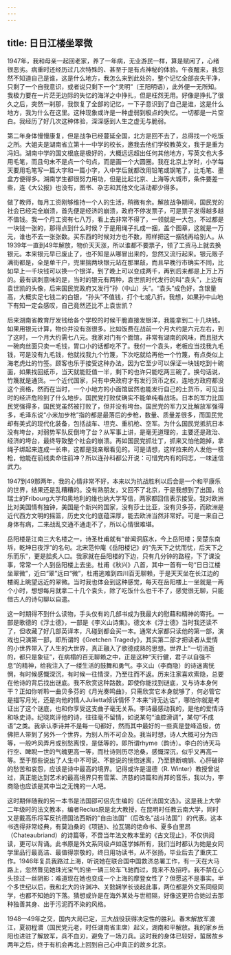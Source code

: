 ```yaml
---
---
---
```

title: 日日江楼坐翠微
---




1947年，我和母亲一起回老家，养了一年病，无业游民一样，算是赋闲了，心绪很恶劣。病重时还经历过几次特殊的、甚至于是有点神秘的体验。午夜醒来，我忽然不知道自己是谁，这是什么地方，我怎么来到此处的，整个记忆全部丧失干净，只剩了一个自我意识，或者说只剩下一个“灵明”（王阳明语），此外便一无所知。我极力要在一片茫无边际的失忆的海洋之中挣扎，但是枉然无用。好像是挣扎了很久之后，突然一刹那，我恢复了全部的记忆，一下子意识到了自己是谁，这是什么地方，我为什么在这里。这种现象或许是一种虚弱到极点的失忆。一切都是一片空白。我经历了好几次这种体验，深深感到人生之虚无与脆弱。

第二年身体慢慢康复，但是战争已经蔓延全国，北方是回不去了，总得找一个吃饭之所。大姐夫是湖南省立第十一中学的校长，邀我去他们学校教英文，我于是重为冯妇。湖南中学的国文根底是极好的，大概远远超出任何其他地方，写英文也大多用毛笔，而且句末不是点一个句点，而是画一个大圆圈。我在北京上学时，小学每天要用毛笔写一篇大字和一篇小字，入中学后就都改用铅笔或钢笔了，比毛笔、墨盒方便得多。湖南学生都很努力用功，但是比起北京、上海等大城市，条件要差一些，连《大公报》也没有，图书、杂志和其他文化活动都少得多。

做了教师，每月工资刚够维持一个人的生活，稍微有余。解放战争期间，国民党的社会已经完全崩溃，首先便是经济的崩溃，政府不停发票子，可是票子发得越多越不值钱。我一个月工资有七八万，看上去非常不得了，一领就是一大包，不过都是一块钱一张的，那得点到什么时候？于是用绳子扎成一捆，盖个图章，这就是一万元，谁也不去一张张数。买东西的时候对方也不数，照样把这一捆钱再给别人。从1939年一直到49年解放，物价天天涨，所以谁都不要票子，领了工资马上就去换银元。本来银元早已废止了，也不知是从哪冒出来的，忽然又流行起来。银元贩子满街都是，全是单干户，兜里揣两块银元站在那里敲，而且早晚行市确实不同，比如早上一千块钱可以换一个银洋，到了晚上可以变成两千，再到后来都是上万上万的。最有讽刺意味的是，当时的银元有两种，袁世凯时代发行的叫“袁头”，上边有袁世凯的头像，后来国民党政府又发行“孙（中山）头”。“袁头”成色好，含银量高，大概实足七钱二的白银，“孙头”不值钱，打个七或八折。我想，如果孙中山地下有知一定会感叹，自己竟然还比不上袁世凯？

后来湖南省教育厅发钱给各个学校的时候干脆直接发银洋，我能拿到二十几块钱。如果用银元计算，物价并没有涨很多。比如饭费在战前一个月大约是六元左右，到了这时，一个月大约需七八元。我家对门有个面馆，非常有湖南的风味，而且挺大一碗肉丝面只卖一毛钱，胃口小的话都吃不了。我付一个袁头，老板应当找我九毛钱，可是没有九毛钱，他就找我九个竹篾，下次吃就给再他一个竹篾，有点类似上海老虎灶的竹签。顾客也乐于接受这种办法，因为它至少可以保证一块钱吃到十碗面，如果找回纸币，当天就能贬值一半，剩下的也许只能吃两三碗了。换句话说，竹篾就是通货。一个近代国家，只有中央政府才有发行货币之权，连地方政府都没这个资格，然而在当时，一个小地方的小面馆居然也能发行自己的土货币，可见当时的经济危险到了什么地步。国民党打败仗确实不能单纯看战场。日本的军力比国民党强得多，国民党虽然被打败了，但并没有垮台。国民党的军力又比解放军强得多，毛泽东说“小米加步枪”指的都是最落后的步枪，数量、质量差很多，而国民党却有美式的现代化装备，包括战车、坦克、重机枪、空军。为什么国民党抵抗日本没有垮台，对弱势军队反倒垮了台？从军事上讲，是毫无道理的，主要还是政治、经济的垮台，最终导致整个社会的崩溃。再如国民党抓壮丁，抓来又怕他跑掉，拿绳子绑起来连成一长串，这都是我亲眼看见的。可是请想，这样拉来的人发他一枝枪，他能在前线卖命往前冲？所以连孙科都公开说：可惜党内有的同志，一味迷信武力。



1947到49那两年，我的心情非常不好，本来以为抗战胜利以后会是一个和平康乐的世界，结果还是乱糟糟的。没有熟朋友，又回不了北京，于是我想到了出国，给瑞士的Fribourg大学和奥地利的维也纳大学写信，两家都回信表示接受。我对欧洲比对美国情有独钟，美国是个新兴的国家，没有莎士比亚，没有贝多芬，而欧洲是近代西方文明的摇篮，历史文化的底蕴深厚，能去欧洲当然非常好。可是一来自己身体有病，二来战乱交通不通走不了，所以心情很难堪。

岳阳楼是江南三大名楼之一，诗圣杜甫就有“昔闻洞庭水，今上岳阳楼；吴楚东南坼，乾坤日夜浮”的名句。北宋范仲庵《岳阳楼记》的“先天下之忧而忧，后天下之乐而乐”，更是脍炙人口。我家就在岳阳楼的下边，只有几分钟的路程，下了课没事，常常一个人到岳阳楼上去坐。杜甫《秋兴》八首，其中一首有一句“日日江楼坐翠微”，近曰“翠”远曰“微”，杜甫逃难到四川百无聊赖，于是天天坐在长江边的楼阁上眺望远近的翠微。当时我也体会到这种感觉，每天在岳阳楼上一坐就是一两个小时，想想每月就拿二十几个袁头，除了吃饭什么也干不了，感觉很无聊，只能借古人的诗句聊以自遣。

这一时期得不到什么读物，手头仅有的几部书成为我最大的慰藉和精神的寄托。一部是歌德的《浮士德》，一部是《李义山诗集》。德文本《浮士德》当时我还读不了，但收藏了好几部英译本，凡碰到都会买一本。通常大家都只读他的第一部，演戏也只演第一部，即所谓的《Gretchen Tragedy》，其实第二部才把读者从爱情的小世界带入了人生的大世界，真正融入了歌德成熟的思想。世界上“一切消逝的，都只是象征”，在病榻的百无聊赖之中，正是这种“天行健，君子以自强不息”的精神，给我注入了一缕生活的鼓舞和勇气。李义山（李商隐）的诗迷离恍惘，有时候感慨深沉，有时候一往情深，乃至往而不返。历来注家喜欢索隐，总要在他诗的背后找出谜底。我不欣赏这种路数。即使你能找到谜底，又与诗本身何干？正如你听聆一曲贝多芬的《月光奏鸣曲》，只需欣赏它本身就够了，何必管它是描写月光，还是向他的情人Julietta倾诉情怀？本来“诗无达诂”，哪怕你就是考证出了这个谜底，也和你享受这支曲子毫无关系。李诗最感动我的，是他的爱情诗和咏史诗。纪晓岚评他的诗，往往毫不留情，如说某句“油腔滑调”，某句“不成语”之类。我承认李诗并不是每一句都好，然而其中最好的一些真是登峰造极，仿佛把人带到了另外一个世界，为别人所不可企及。我当时想，诗人大概可分为四等，一般吟风弄月或别愁离恨，是低等的，即所谓rhyme（韵诗）。李白的诗天马行空、睥睨一世的气魄更高一等，而杜诗则历尽沧桑，感慨深沉，似乎又再高一等。至于那些说出了人生中不可说、不能说的恍惚迷离，乃至肠断魂销、心肝破碎的愁苦和哀怨，应该是诗中最高的境界。记得或许是温德（R. Winter）教授曾说过，真正能达到艺术的最高境界只有雪莱、济慈的诗篇和肖邦的音乐，我以为，李商隐也应该是其中当之无愧的一人吧。

这时期伴随我的另一本书是法国邵可侣先生编的《近代法国文选》。这是我上大学二年级时的法文教本，编者Reclus原是北大教授，在昆明时任教云南大学，同时又是戴高乐将军反抗德国法西斯的“自由法国”（后改名“战斗法国”）的代表。这本书选得非常经典，有莫泊桑的《项链》、拉瓦锡的绝命书、夏多白里昂（Chateaubriand）的诗篇等，不啻当年法文教本里的《古文现止》，不仅供阅读，更可以背诵。此书原是外文系同级卢如莲学姊所有，我们当时都认为她是女同学里品行最高洁、最值得崇敬的，终日用功读书，从不张扬，毕业后去了重庆工作。1946年复员我路过上海，听说她在联合国中国救济总署工作，有一天在大马路上，忽然瞥见她珠光宝气的坐一辆三轮车飞驰而过，竟来不及招呼。我不禁在心头掠过一丝阴影：难道现在她也变成一个上海的摩登女性了？但愿这不是事实。半个多世纪以后，我和北大的许渊冲、关懿娴学长谈起此事，两位都是外文系同级同学，也都不知她的下落。猜想或许是在海外某处与世相隔，好像这更符合她过去那种独善其身、出于污泥而不染的风格。



1948—49年之交，国内大局已定，三大战役获得决定性的胜利。春末解放军渡江，夏初程潜（国民党元老，时任湖南省主席）起义，湖南和平解放。我的家乡岳阳也进驻了解放军，兵不血刃，避免了一场刀兵。这时我的身体已较好，蜇居故乡两年之后，终于有机会再北上回到自己心中真正的故乡北京。